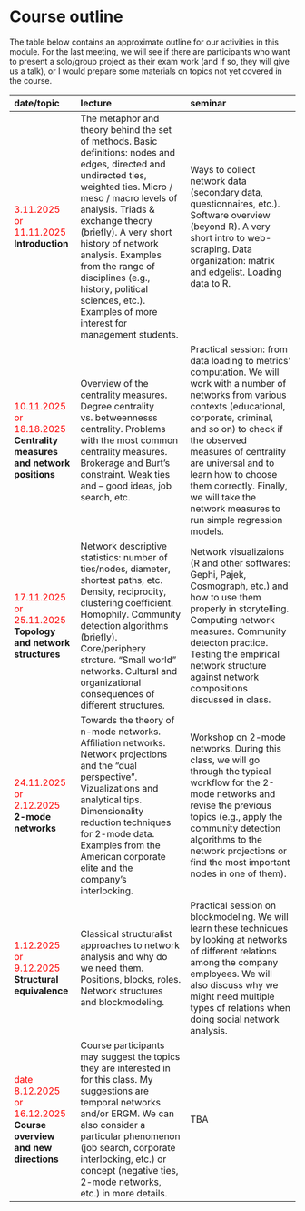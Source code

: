# **Course outline** {-}


The table below contains an approximate outline for our activities in this module. For the last meeting, we will see if there are participants who want to present a solo/group project as their exam work (and if so, they will give us a talk), or I would prepare some materials on topics not yet covered in the course.


| date/topic | lecture | seminar |
| :---- | :------- | :------- |
| <font color="red">3.11.2025 or 11.11.2025</font><br>**Introduction** | The metaphor and theory behind the set of methods. Basic definitions: nodes and edges, directed and undirected ties, weighted ties. Micro / meso / macro levels of analysis. Triads & exchange theory (briefly). A very short history of network analysis. Examples from the range of disciplines (e.g., history, political sciences, etc.). Examples of more interest for management students. | Ways to collect network data (secondary data, questionnaires, etc.). Software overview (beyond R). A very short intro to web-scraping. Data organization: matrix and edgelist. Loading data to R. |
| <font color="red">10.11.2025 or 18.18.2025</font><br>**Centrality measures and network positions** | Overview of the centrality measures. Degree centrality vs. betweennesss centrality. Problems with the most common centrality measures. Brokerage and Burt's constraint. Weak ties and – good ideas, job search, etc. | Practical session: from data loading to metrics' computation. We will work with a number of networks from various contexts (educational, corporate, criminal, and so on) to check if the observed measures of centrality are universal and to learn how to choose them correctly. Finally, we will take the network measures to run simple regression models. |
| <font color="red">17.11.2025 or 25.11.2025</font><br>**Topology and network structures** | Network descriptive statistics: number of ties/nodes, diameter, shortest paths, etc. Density, reciprocity, clustering coefficient. Homophily. Community detection algorithms (briefly). Core/periphery strcture. "Small world" networks. Cultural and organizational consequences of different structures. | Network visualizaions (R and other softwares: Gephi, Pajek, Cosmograph, etc.) and how to use them properly in storytelling. Computing network measures. Community detecton practice. Testing the empirical network structure against network compositions discussed in class. |
| <font color="red">24.11.2025 or 2.12.2025</font><br>**2-mode networks** | Towards the theory of n-mode networks. Affiliation networks. Network projections and the "dual perspective". Vizualizations and analytical tips. Dimensionality reduction techniques for 2-mode data. Examples from the American corporate elite and the company's interlocking. | Workshop on 2-mode networks. During this class, we will go through the typical workflow for the 2-mode networks and revise the previous topics (e.g., apply the community detection algorithms to the network projections or find the most important nodes in one of them). |
| <font color="red">1.12.2025 or 9.12.2025</font><br>**Structural equivalence** | Classical structuralist approaches to network analysis and why do we need them. Positions, blocks, roles. Network structures and blockmodeling. | Practical session on blockmodeling. We will learn these techniques by looking at networks of different relations among the company employees. We will also discuss why we might need multiple types of relations when doing social network analysis. |
| <font color="red">date 8.12.2025 or 16.12.2025</font><br>**Course overview and new directions** | Course participants may suggest the topics they are interested in for this class. My suggestions are temporal networks and/or ERGM. We can also consider a particular phenomenon (job search, corporate interlocking, etc.) or concept (negative ties, 2-mode networks, etc.) in more details. | TBA |




